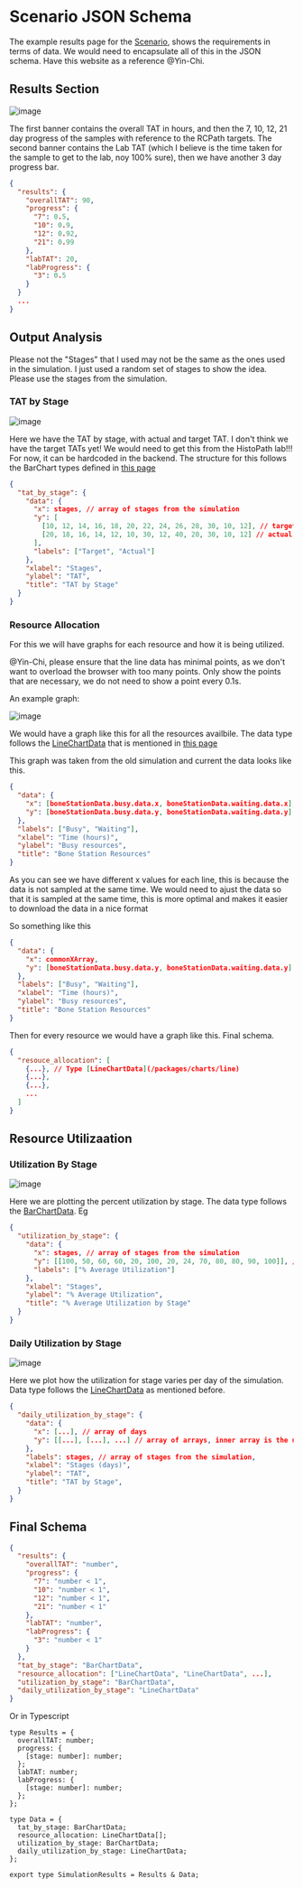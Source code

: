 # Scenario JSON Schema

The example results page for the [Scenario](https://digital-twin-web-delta.vercel.app/digital-hospital/jobs/results?id=job-2),
shows the requirements in terms of data. We would need to encapsulate all of this in the JSON schema. Have this website as a reference @Yin-Chi.

## Results Section

![image](./img/results_sec.PNG)

The first banner contains the overall TAT in hours, and then the 7, 10, 12, 21 day progress of the samples with reference to the RCPath
targets. The second banner contains the Lab TAT (which I believe is the time taken for the sample to get to the lab, noy 100% sure), then we have another 3 day progress bar.

```json filename="JSON Schema"
{
  "results": {
    "overallTAT": 90,
    "progress": {
      "7": 0.5,
      "10": 0.9,
      "12": 0.92,
      "21": 0.99
    },
    "labTAT": 20,
    "labProgress": {
      "3": 0.5
    }
  }
  ...
}
```

## Output Analysis


<Callout>
  Please not the "Stages" that I used may not be the same as the ones used in
  the simulation. I just used a random set of stages to show the idea. Please
  use the stages from the simulation.
</Callout>

### TAT by Stage

![image](./img/tat_by_stage.png)

Here we have the TAT by stage, with actual and target TAT.
I don't think we have the target TATs yet! We would need to get this from the HistoPath lab!!! For now, it can be hardcoded in the backend. The structure for this follows the BarChart types defined in [this page](/packages/charts/bar)

```json filename="JSON Schema"
{
  "tat_by_stage": {
    "data": {
      "x": stages, // array of stages from the simulation
      "y": [
        [10, 12, 14, 16, 18, 20, 22, 24, 26, 28, 30, 10, 12], // target TAT
        [20, 18, 16, 14, 12, 10, 30, 12, 40, 20, 30, 10, 12] // actual TAT
      ],
      "labels": ["Target", "Actual"]
    },
    "xlabel": "Stages",
    "ylabel": "TAT",
    "title": "TAT by Stage"
  }
}
```

### Resource Allocation

For this we will have graphs for each resource and how it is being utilized.

<Callout type="warning">
  @Yin-Chi, please ensure that the line data has minimal points, as we don't
  want to overload the browser with too many points. Only show the points that
  are necessary, we do not need to show a point every 0.1s.
</Callout>

An example graph:

![image](./img/resource_allocation.png)

We would have a graph like this for all the resources availbile. The data type follows the [LineChartData](/packages/charts/line) that is mentioned in
[this page](/packages/charts/line)

This graph was taken from the old simulation and current the data looks like this.

```json
{
  "data": {
    "x": [boneStationData.busy.data.x, boneStationData.waiting.data.x],
    "y": [boneStationData.busy.data.y, boneStationData.waiting.data.y] // array of arrays
  },
  "labels": ["Busy", "Waiting"],
  "xlabel": "Time (hours)",
  "ylabel": "Busy resources",
  "title": "Bone Station Resources"
}
```

As you can see we have different x values for each line, this is because the data is not sampled at the same time. We would need to
ajust the data so that it is sampled at the same time, this is more optimal and makes it easier to download the data in a nice format

So something like this

```json
{
  "data": {
    "x": commonXArray,
    "y": [boneStationData.busy.data.y, boneStationData.waiting.data.y] // array of arrays
  },
  "labels": ["Busy", "Waiting"],
  "xlabel": "Time (hours)",
  "ylabel": "Busy resources",
  "title": "Bone Station Resources"
}
```

Then for every resource we would have a graph like this. Final schema.

```json filename="JSON Schema"
{
  "resouce_allocation": [
    {...}, // Type [LineChartData](/packages/charts/line)
    {...},
    {...},
    ...
  ]
}
```

## Resource Utilizaation

### Utilization By Stage

![image](./img/utilization_by_stage.png)

Here we are plotting the percent utilization by stage. The data type follows the [BarChartData](/packages/charts/bar). Eg

```json filename="JSON Schema"
{
  "utilization_by_stage": {
    "data": {
      "x": stages, // array of stages from the simulation
      "y": [[100, 50, 60, 60, 20, 100, 20, 24, 70, 80, 80, 90, 100]], // array of arrays, inner array is the utilization for each stage
      "labels": ["% Average Utilization"]
    },
    "xlabel": "Stages",
    "ylabel": "% Average Utilization",
    "title": "% Average Utilization by Stage"
  }
}
```

### Daily Utilization by Stage

![image](./img/daily_utilization_by_stage.png)

Here we plot how the utilization for stage varies per day of the simulation. Data type follows the [LineChartData](/packages/charts/line) as mentioned before.

```json filename="JSON Schema"
{
  "daily_utilization_by_stage": {
    "data": {
      "x": [...], // array of days
      "y": [[...], [...], ...] // array of arrays, inner array is the utilization for each stage
    },
    "labels": stages, // array of stages from the simulation,
    "xlabel": "Stages (days)",
    "ylabel": "TAT",
    "title": "TAT by Stage",
  }
}
```

## Final Schema

```json filename="Final Schema"
{
  "results": {
    "overallTAT": "number",
    "progress": {
      "7": "number < 1",
      "10": "number < 1",
      "12": "number < 1",
      "21": "number < 1"
    },
    "labTAT": "number",
    "labProgress": {
      "3": "number < 1"
    }
  },
  "tat_by_stage": "BarChartData",
  "resource_allocation": ["LineChartData", "LineChartData", ...],
  "utilization_by_stage": "BarChartData",
  "daily_utilization_by_stage": "LineChartData"
}
```

Or in Typescript

```tsx
type Results = {
  overallTAT: number;
  progress: {
    [stage: number]: number;
  };
  labTAT: number;
  labProgress: {
    [stage: number]: number;
  };
};

type Data = {
  tat_by_stage: BarChartData;
  resource_allocation: LineChartData[];
  utilization_by_stage: BarChartData;
  daily_utilization_by_stage: LineChartData;
};

export type SimulationResults = Results & Data;
```
